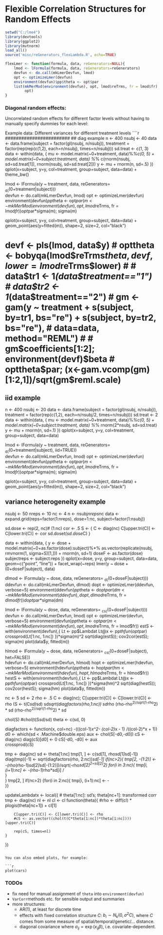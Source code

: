 Flexible Correlation Structures for Random Effects
========================================================


```r
setwd("C:/lme4")
library(devtools)
library(ggplot2)
library(mvtnorm)
load_all()
source('misc/reGenerators_flexLambda.R', echo=TRUE)

flexLmer <- function(formula, data, reGenerators=NULL){
	lmod <- lFormula(formula, data, reGenerators=reGenerators)
	devfun <- do.call(mkLmerDevfun, lmod)
	opt <- optimizeLmer(devfun)
	environment(devfun)$pp$theta <- opt$par
	list(mkMerMod(environment(devfun), opt, lmod$reTrms, fr = lmod$fr),
		 opt)
}
````

### Diagonal random effects:
Uncorrelated random effects for different factor levels without having to manually specify
dummies for each level:

Example data: Different variances for different treatment levels
````r
########################
## diag example
n <- 400
nsubj <- 40
data <- data.frame(subject = factor(gl(nsubj, n/nsubj)), 
				   treatment = factor(rep(rep(c(1,2), each=n/nsubj), times=n/nsubj)))
sd.treat <- c(1, 3)
data <- within(data, {
	mu <- model.matrix(~0+treatment, data)%*%c(0, 5) + 
		model.matrix(~0+subject:treatment, data) %*% c(rnorm(nsubj, sd=sd.treat[1]), 
													   rnorm(nsubj, sd=sd.treat[2]))
	y <- mu + rnorm(n, sd=.5)
}) 
qplot(x=subject, y=y, col=treatment, group=subject, data=data) + theme_bw() 

lmod <- lFormula(y ~ treatment, data, reGenerators= ~d(~(0+treatment|subject)))			   
devfun <- do.call(mkLmerDevfun, lmod)
opt <- optimizeLmer(devfun)
environment(devfun)$pp$theta <- opt$par
(m <- mkMerMod(environment(devfun), opt, lmod$reTrms, fr = lmod$fr))
opt$par*sigma(m); sigma(m)

qplot(x=subject, y=y, col=treatment, group=subject, data=data) + 
	geom_point(aes(y=fitted(m)), shape=2, size=2, col="black")

# devf <- pls(lmod, data$y)
# opttheta <- bobyqa(lmod$reTrms$theta, devf, lower=lmod$reTrms$lower)
# 
# data$tr1 <- 1*(data$treatment=="1")
# data$tr2 <- 1*(data$treatment=="2")
# gm <- gam(y ~ treatment + s(subject, by=tr1, bs="re") + s(subject, by=tr2, bs="re"), 
# 		  data=data, method="REML")
# 
# gm$coefficients[1:2]; environment(devf)$beta
# opttheta$par; (x<-gam.vcomp(gm)[1:2,1])/sqrt(gm$reml.scale)

########################
## iid example
n <- 400
nsubj <- 20
data <- data.frame(subject = factor(gl(nsubj, n/nsubj)), 
				   treatment = factor(rep(c(1,2), each=n/nsubj/2, times=n/nsubj)))
sd.treat <- 2
data <- within(data, {
	mu <- model.matrix(~0+treatment, data)%*%c(0, 5) + 
		model.matrix(~0+subject:treatment, data) %*% rnorm(2*nsubj, sd=sd.treat)
	y <- mu + rnorm(n, sd=.1)
}) 
qplot(x=subject, y=y, col=treatment, group=subject, data=data)


lmod <- lFormula(y ~ treatment, data, reGenerators= ~d(~(0+treatment|subject), iid=TRUE))			   
devfun <- do.call(mkLmerDevfun, lmod)
opt <- optimizeLmer(devfun)
environment(devfun)$pp$theta <- opt$par
(m <- mkMerMod(environment(devfun), opt, lmod$reTrms, fr = lmod$fr))
opt$par*sigma(m); sigma(m)

qplot(x=subject, y=y, col=treatment, group=subject, data=data) + 
	geom_point(aes(y=fitted(m)), shape=2, size=2, col="black")

#########################
## variance heterogeneity example
nsubj <- 50
nreps <- 10
nc <- 4
n <- nsubj*nreps*nc
data <- expand.grid(reps=factor(1:nreps),
					dose=1:nc,
					subject=factor(1:nsubj))

sd.dose <- rep(2, nc)# (1:nc)
cor <- .5
S <- {
	C <- diag(nc)
	C[upper.tri(C)] <- C[lower.tri(C)] <- cor
	sd.dose*t(sd.dose*C)
}

data <- within(data, {
	y <- dose + 
		model.matrix(~0+as.factor(dose):subject)%*%
		as.vector(replicate(nsubj, rmvnorm(1, sigma=S)[1,]))  +
		rnorm(n, sd=1)
	doseF <- as.factor(dose)
	subjectreps <- subject:reps
})
qplot(x=dose, y=y, group=subject, data=data, geom=c("point", "line")) + facet_wrap(~reps)
lmer(y ~ dose + (0+doseF|subject), data)

dlmod <- lFormula(y ~ dose, data, reGenerators= ~d(~(0+doseF|subject)))			   
ddevfun <- do.call(mkLmerDevfun, dlmod)
dopt <- optimizeLmer(ddevfun, verbose=5)
environment(ddevfun)$pp$theta <- dopt$par
(dm <- mkMerMod(environment(ddevfun), dopt, dlmod$reTrms, fr = dlmod$fr))
dopt$par*sigma(dm)

lmod <- lFormula(y ~ dose, data, reGenerators= ~cs(~(0+doseF|subject)))			   
devfun <- do.call(mkLmerDevfun, lmod)
opt <- optimizeLmer(devfun, verbose=5)
environment(devfun)$pp$theta <- opt$par
(m <- mkMerMod(environment(devfun), opt, lmod$reTrms, fr = lmod$fr))
estS <- with(environment(devfun),{
		Lt <- pp$Lambdat
		Lt@x <- pp$thfun(opt$par)
		crossprod(Lt[1:nc, 1:nc])
	})*sigma(m)^2 
sqrt(diag(estS)); cov2cor(estS); sigma(m)
plot(data$y, fitted(m))


hlmod <- lFormula(y ~ dose, data, reGenerators= ~cs(~(0+doseF|subject), het=FALSE))			   
hdevfun <- do.call(mkLmerDevfun, hlmod)
hopt <- optimizeLmer(hdevfun, verbose=5)
environment(hdevfun)$pp$theta <- hopt$par
(hm <- mkMerMod(environment(hdevfun), hopt, hlmod$reTrms, fr = hlmod$fr))
hestS <- with(environment(hdevfun),{
	Lt <- pp$Lambdat
	Lt@x <- pp$thfun(opt$par)
	crossprod(Lt[1:nc, 1:nc])
})*sigma(hm)^2 
sqrt(diag(hestS)); cov2cor(hestS); sigma(hm)
plot(data$y, fitted(m))


nc <- 5 
sd <- 2
rho <- .5
C <- diag(nc); C[upper.tri(C)] <- C[lower.tri(C)] <- rho
(S <- t(C*sd)*sd)
sd*sqrt(diagfactors(rho,1:nc))
sd*rho
(rho-rho^2)/sqrt(1-rho^2) * sd
(rho-rho^2)/sqrt(1-rho^2) * sd


chol(S)
#chol(t(S*sd)*sd)
theta <- c(sd, 0)

diagfactors <- function(x, col=nc) -(((col-1)*x^2- (col-2)*x - 1) /((col-2)*x + 1))
d0 <- which(sd < .Machine$double.eps)
aux <- chol(S[-d0,-d0])
cS <- diag(nc)
diag(cS)[d0] <- 0
cS[-d0, -d0] <- aux  
crossprod(cS)

tmp <- diag(nc)
sd <- theta[1:nc]
tmp[1, ] <- c(sd[1], rho*sd[1]*sd[-1])
diag(tmp)[-1] <- sqrt(diagfactors(rho, 2:nc))*sd[-1]
if(nc>2){
	tmp[2, -(1:2)] <- -(rho*(rho-1)*sd[2]*sd[-(1:2)])/sqrt(-rho*sd[2]^2+sd[2]^2)
	for(i in 3:nc){
		tmp[i, (i+1):nc] <- -(rho-1)*rho*sd[i] /	
	}	
}
tmp[2, ]
if(nc>2) {for(i in 2:nc){
	tmp[i, (i+1):nc] <- -	
}}

updateLambdatx <- local({
	# theta[1:nc]: sd's; theta[nc+1]: transformed corr
	tmp <- diag(nc)
	nl <- nl
	cl <- cl
	function(theta){
		#rho <-  diff(cl) * plogis(theta[nc+1]) + cl[1]
		
		
		
		C[upper.tri(C)] <- C[lower.tri(C)] <- rho
		#cS <- as.vector((chol(t(C*theta[1:nc])*theta[1:nc])))[upper.tri(C)]
		
		rep(cS, times=nl)
	}
})
```

You can also embed plots, for example:

```r
plot(cars)
```

### TODOs
- fix need for manual assignment of `theta` into `environment(devfun)` 
- `VarCorr`methods etc. for sensible output and summaries
- more structures: 
    - AR(1), at least for discrete time
    - effects with fixed correlation structure $C$: $b_i \sim N_k(0, \sigma^2 C)$, where $C$ comes from some measure of spatial/temporal/genetic/... distance.
    - diagonal covariance where $\sigma_{ij}=\exp(x_{ij}\beta)$, i.e. covariate-dependent. 


